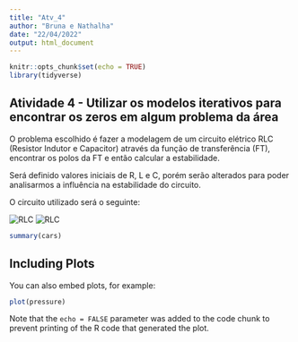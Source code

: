 ```yaml
---
title: "Atv_4"
author: "Bruna e Nathalha"
date: "22/04/2022"
output: html_document
---
```


```r
knitr::opts_chunk$set(echo = TRUE)
library(tidyverse)
```

## Atividade 4 - Utilizar os modelos iterativos para encontrar os zeros em algum problema da área

O problema escolhido é fazer a modelagem de um circuito elétrico RLC (Resistor Indutor e Capacitor) através da função de transferência (FT), encontrar os polos da FT e então calcular a estabilidade. 

Será definido valores iniciais de R, L e C, porém serão alterados para poder analisarmos a influência na estabilidade do circuito.

O circuito utilizado será o seguinte:

![RLC](C:/Users/bkfro/Documents/calculo numerico/calcnume/imagens/RLC.png)
![RLC](https://raw.githubusercontent.com/bruna-fontes/calcnume/main/RLC.png?token=GHSAT0AAAAAABTXKG7TX4HNE5FLA4XJLQL4YTCJXMQ)

```r
summary(cars)
```

## Including Plots

You can also embed plots, for example:

```r
plot(pressure)
```

Note that the `echo = FALSE` parameter was added to the code chunk to prevent printing of the R code that generated the plot.
